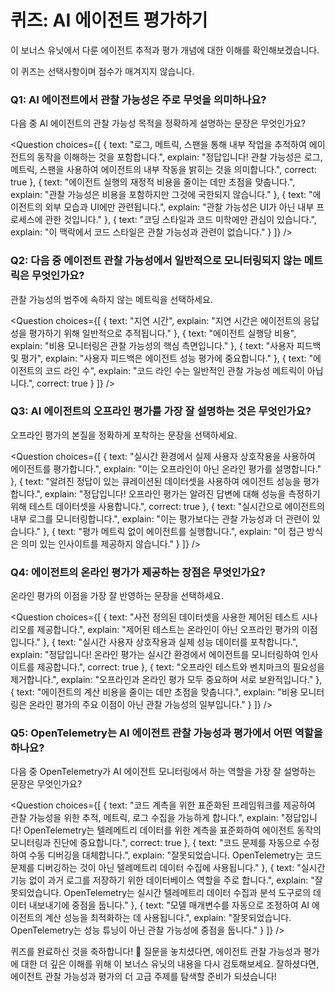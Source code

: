 # 퀴즈: AI 에이전트 평가하기

이 보너스 유닛에서 다룬 에이전트 추적과 평가 개념에 대한 이해를 확인해보겠습니다.

이 퀴즈는 선택사항이며 점수가 매겨지지 않습니다.

### Q1: AI 에이전트에서 관찰 가능성은 주로 무엇을 의미하나요?
다음 중 AI 에이전트의 관찰 가능성 목적을 정확하게 설명하는 문장은 무엇인가요?

<Question
choices={[ 
  {
    text: "로그, 메트릭, 스팬을 통해 내부 작업을 추적하여 에이전트의 동작을 이해하는 것을 포함합니다.",
    explain: "정답입니다! 관찰 가능성은 로그, 메트릭, 스팬을 사용하여 에이전트의 내부 작동을 밝히는 것을 의미합니다.",
    correct: true
  },
  {
    text: "에이전트 실행의 재정적 비용을 줄이는 데만 초점을 맞춥니다.",
    explain: "관찰 가능성은 비용을 포함하지만 그것에 국한되지 않습니다."
  },
  {
    text: "에이전트의 외부 모습과 UI에만 관련됩니다.",
    explain: "관찰 가능성은 UI가 아닌 내부 프로세스에 관한 것입니다."
  },
  {
    text: "코딩 스타일과 코드 미학에만 관심이 있습니다.",
    explain: "이 맥락에서 코드 스타일은 관찰 가능성과 관련이 없습니다."
  }
]}
/>

### Q2: 다음 중 에이전트 관찰 가능성에서 일반적으로 모니터링되지 않는 메트릭은 무엇인가요?
관찰 가능성의 범주에 속하지 않는 메트릭을 선택하세요.

<Question
choices={[ 
  {
    text: "지연 시간",
    explain: "지연 시간은 에이전트의 응답성을 평가하기 위해 일반적으로 추적됩니다."
  },
  {
    text: "에이전트 실행당 비용",
    explain: "비용 모니터링은 관찰 가능성의 핵심 측면입니다."
  },
  {
    text: "사용자 피드백 및 평가",
    explain: "사용자 피드백은 에이전트 성능 평가에 중요합니다."
  },
  {
    text: "에이전트의 코드 라인 수",
    explain: "코드 라인 수는 일반적인 관찰 가능성 메트릭이 아닙니다.",
    correct: true
  }
]}
/>

### Q3: AI 에이전트의 오프라인 평가를 가장 잘 설명하는 것은 무엇인가요?
오프라인 평가의 본질을 정확하게 포착하는 문장을 선택하세요.

<Question
choices={[ 
  {
    text: "실시간 환경에서 실제 사용자 상호작용을 사용하여 에이전트를 평가합니다.",
    explain: "이는 오프라인이 아닌 온라인 평가를 설명합니다."
  },
  {
    text: "알려진 정답이 있는 큐레이션된 데이터셋을 사용하여 에이전트 성능을 평가합니다.",
    explain: "정답입니다! 오프라인 평가는 알려진 답변에 대해 성능을 측정하기 위해 테스트 데이터셋을 사용합니다.",
    correct: true
  },
  {
    text: "실시간으로 에이전트의 내부 로그를 모니터링합니다.",
    explain: "이는 평가보다는 관찰 가능성과 더 관련이 있습니다."
  },
  {
    text: "평가 메트릭 없이 에이전트를 실행합니다.",
    explain: "이 접근 방식은 의미 있는 인사이트를 제공하지 않습니다."
  }
]}
/>

### Q4: 에이전트의 온라인 평가가 제공하는 장점은 무엇인가요?
온라인 평가의 이점을 가장 잘 반영하는 문장을 선택하세요.

<Question
choices={[ 
  {
    text: "사전 정의된 데이터셋을 사용한 제어된 테스트 시나리오를 제공합니다.",
    explain: "제어된 테스트는 온라인이 아닌 오프라인 평가의 이점입니다."
  },
  {
    text: "실시간 사용자 상호작용과 실제 성능 데이터를 포착합니다.",
    explain: "정답입니다! 온라인 평가는 실시간 환경에서 에이전트를 모니터링하여 인사이트를 제공합니다.",
    correct: true
  },
  {
    text: "오프라인 테스트와 벤치마크의 필요성을 제거합니다.",
    explain: "오프라인과 온라인 평가 모두 중요하며 서로 보완적입니다."
  },
  {
    text: "에이전트의 계산 비용을 줄이는 데만 초점을 맞춥니다.",
    explain: "비용 모니터링은 온라인 평가의 주요 이점이 아닌 관찰 가능성의 일부입니다."
  }
]}
/>

### Q5: OpenTelemetry는 AI 에이전트 관찰 가능성과 평가에서 어떤 역할을 하나요?
다음 중 OpenTelemetry가 AI 에이전트 모니터링에서 하는 역할을 가장 잘 설명하는 문장은 무엇인가요?

<Question
choices={[ 
  {
    text: "코드 계측을 위한 표준화된 프레임워크를 제공하여 관찰 가능성을 위한 추적, 메트릭, 로그 수집을 가능하게 합니다.",
    explain: "정답입니다! OpenTelemetry는 텔레메트리 데이터를 위한 계측을 표준화하여 에이전트 동작의 모니터링과 진단에 중요합니다.",
    correct: true
  },
  {
    text: "코드 문제를 자동으로 수정하여 수동 디버깅을 대체합니다.",
    explain: "잘못되었습니다. OpenTelemetry는 코드 문제를 디버깅하는 것이 아닌 텔레메트리 데이터 수집에 사용됩니다."
  },
  {
    text: "실시간 기능 없이 과거 로그를 저장하기 위한 데이터베이스 역할을 주로 합니다.",
    explain: "잘못되었습니다. OpenTelemetry는 실시간 텔레메트리 데이터 수집과 분석 도구로의 데이터 내보내기에 중점을 둡니다."
  },
  {
    text: "모델 매개변수를 자동으로 조정하여 AI 에이전트의 계산 성능을 최적화하는 데 사용됩니다.",
    explain: "잘못되었습니다. OpenTelemetry는 성능 튜닝이 아닌 관찰 가능성에 중점을 둡니다."
  }
]}
/>

퀴즈를 완료하신 것을 축하합니다! 🎉 질문을 놓치셨다면, 에이전트 관찰 가능성과 평가에 대한 더 깊은 이해를 위해 이 보너스 유닛의 내용을 다시 검토해보세요. 잘하셨다면, 에이전트 관찰 가능성과 평가의 더 고급 주제를 탐색할 준비가 되셨습니다! 